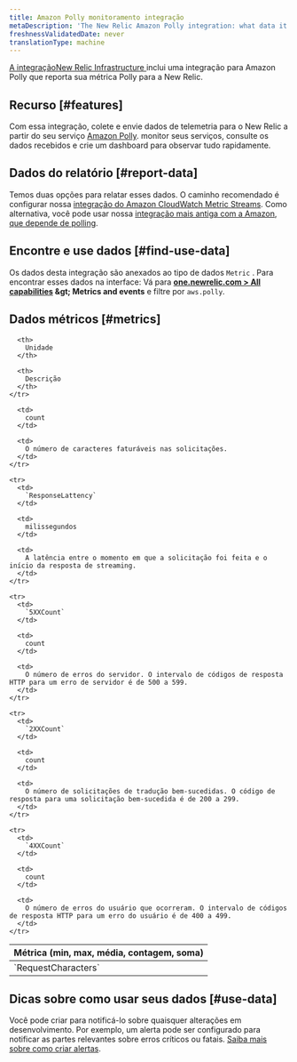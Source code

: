```yaml
---
title: Amazon Polly monitoramento integração
metaDescription: 'The New Relic Amazon Polly integration: what data it reports, and how to enable it.'
freshnessValidatedDate: never
translationType: machine
---
```


[A integraçãoNew Relic Infrastructure ](/docs/infrastructure/integrations-getting-started/getting-started/introduction-infrastructure-integrations)inclui uma integração para <DNT>Amazon Polly</DNT> que reporta sua métrica Polly para a New Relic.

## Recurso [#features]

Com essa integração, colete e envie dados de telemetria para o New Relic a partir do seu serviço [<DNT>Amazon Polly</DNT>](https://docs.aws.amazon.com/polly). monitor seus serviços, consulte os dados recebidos e crie um dashboard para observar tudo rapidamente.

## Dados do relatório [#report-data]

Temos duas opções para relatar esses dados. O caminho recomendado é configurar nossa [integração do Amazon CloudWatch Metric Streams](/docs/infrastructure/amazon-integrations/connect/aws-metric-stream). Como alternativa, você pode usar nossa [integração mais antiga com a Amazon, que depende de polling](/docs/infrastructure/infrastructure-integrations/cloud-integrations/configure-polling-frequency-data-collection-cloud-integrations).

## Encontre e use dados [#find-use-data]

Os dados desta integração são anexados ao tipo de dados `Metric` . Para encontrar esses dados na interface: Vá para <DNT>**[one.newrelic.com > All capabilities](https://one.newrelic.com/all-capabilities) &amp;gt; Metrics and events**</DNT> e filtre por `aws.polly`.

## Dados métricos [#metrics]

<table>
  <thead>
    <tr>
      <th style={{ width: "200px" }}>
        Métrica (min, max, média, contagem, soma)
      </th>

      <th>
        Unidade
      </th>

      <th>
        Descrição
      </th>
    </tr>
  </thead>

  <tbody>
    <tr>
      <td>
        `RequestCharacters`
      </td>

      <td>
        count
      </td>

      <td>
        O número de caracteres faturáveis nas solicitações.
      </td>
    </tr>

    <tr>
      <td>
        `ResponseLattency`
      </td>

      <td>
        milissegundos
      </td>

      <td>
        A latência entre o momento em que a solicitação foi feita e o início da resposta de streaming.
      </td>
    </tr>

    <tr>
      <td>
        `5XXCount`
      </td>

      <td>
        count
      </td>

      <td>
        O número de erros do servidor. O intervalo de códigos de resposta HTTP para um erro de servidor é de 500 a 599.
      </td>
    </tr>

    <tr>
      <td>
        `2XXCount`
      </td>

      <td>
        count
      </td>

      <td>
        O número de solicitações de tradução bem-sucedidas. O código de resposta para uma solicitação bem-sucedida é de 200 a 299.
      </td>
    </tr>

    <tr>
      <td>
        `4XXCount`
      </td>

      <td>
        count
      </td>

      <td>
        O número de erros do usuário que ocorreram. O intervalo de códigos de resposta HTTP para um erro do usuário é de 400 a 499.
      </td>
    </tr>
  </tbody>
</table>

## Dicas sobre como usar seus dados [#use-data]

Você pode criar <InlinePopover type="alerts"/>para notificá-lo sobre quaisquer alterações em desenvolvimento. Por exemplo, um alerta pode ser configurado para notificar as partes relevantes sobre erros críticos ou fatais. [Saiba mais sobre como criar alertas](/docs/alerts-applied-intelligence/new-relic-alerts/learn-alerts/introduction-alerts).
